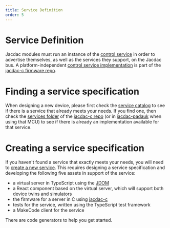 ```yaml
---
title: Service Definition
order: 5
---
```


# Service Definition

Jacdac modules must run an instance of the [control service](/services/control) in order to
advertise themselves, as well as the services they support, on the Jacdac bus. A platform-independent
[control service implementation](https://github.com/jacdac/jacdac-c/blob/main/source/jd_control.c) 
is part of the [jacdac-c firmware repo](https://github.com/jacdac/jacdac-c).

# Finding a service specification

When designing a new device, please first check the [service catalog](/services) to see if there is
a service that already meets your needs.  If you find one, then check the
[services folder](https://github.com/jacdac/jacdac-c/tree/main/services) of the [jacdac-c repo](https://github.com/jacdac/jacdac-c)
(or in [jacdac-padauk](https://github.com/jacdac/jacdac-padauk/tree/main/services) when using that MCU)
to see if there is already an implementation available for that service. 

# Creating a service specification

If you haven't found a service that exactly meets your needs, you 
will need to [create a new service](/ddk/services/creating). 
This requires designing a service specification and developing
the following five assets in support of the service: 
- a virtual server in TypeScript using the [JDOM](/clients/javascript)
- a React component based on the virtual server, which will support both device twins and simulators
- the firmware for a server in C using [jacdac-c](https://github.com/jacdac/jacdac-c)
- tests for the service, written using the TypeScript test framework
- a MakeCode client for the service

There are code generators to help you get started.
